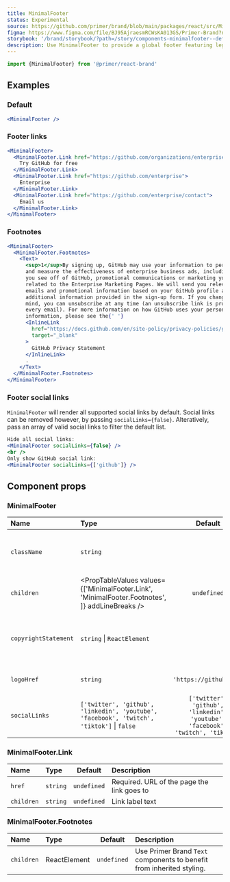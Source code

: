 ```yaml
---
title: MinimalFooter
status: Experimental
source: https://github.com/primer/brand/blob/main/packages/react/src/MinimalFooter/MinimalFooter.tsx
figma: https://www.figma.com/file/BJ95AjraesmRCWsKA013GS/Primer-Brand?node-id=4686%3A30927&t=QKh20cPDVIFtBCHj-0
storybook: '/brand/storybook/?path=/story/components-minimalfooter--default'
description: Use MinimalFooter to provide a global footer featuring legal links, GitHub logomarks and footnotes
---
```



```js
import {MinimalFooter} from '@primer/react-brand'
```

## Examples

### Default

```jsx live
<MinimalFooter />
```

### Footer links

```jsx live
<MinimalFooter>
  <MinimalFooter.Link href="https://github.com/organizations/enterprise_plan">
    Try GitHub for free
  </MinimalFooter.Link>
  <MinimalFooter.Link href="https://github.com/enterprise">
    Enterprise
  </MinimalFooter.Link>
  <MinimalFooter.Link href="https://github.com/enterprise/contact">
    Email us
  </MinimalFooter.Link>
</MinimalFooter>
```

### Footnotes

```jsx live
<MinimalFooter>
  <MinimalFooter.Footnotes>
    <Text>
      <sup>1</sup>By signing up, GitHub may use your information to personalize
      and measure the effectiveness of enterprise business ads, including those
      you see off of GitHub, promotional communications or marketing you receive
      related to the Enterprise Marketing Pages. We will send you relevant
      emails and promotional information based on your GitHub profile and any
      additional information provided in the sign-up form. If you change your
      mind, you can unsubscribe at any time (an unsubscribe link is provided in
      every email). For more information on how GitHub uses your personal
      information, please see the{' '}
      <InlineLink
        href="https://docs.github.com/en/site-policy/privacy-policies/github-privacy-statement"
        target="_blank"
      >
        GitHub Privacy Statement
      </InlineLink>
      .
    </Text>
  </MinimalFooter.Footnotes>
</MinimalFooter>
```

### Footer social links

`MinimalFooter` will render all supported social links by default. Social links can be removed however, by passing `socialLinks={false}`. Alteratively, pass an array of valid social links to filter the default list.

```jsx live
Hide all social links:
<MinimalFooter socialLinks={false} />
<br />
Only show GitHub social link:
<MinimalFooter socialLinks={['github']} />
```

## Component props

### MinimalFooter

| Name                 | Type                                                                                           |                                    Default                                     | Description                                            |
| :------------------- | :--------------------------------------------------------------------------------------------- | :----------------------------------------------------------------------------: | :----------------------------------------------------- |
| `className`          | `string`                                                                                       |                                                                                | Sets a custom class on the root element                |
| `children`           | <PropTableValues values={['MinimalFooter.Link', 'MinimalFooter.Footnotes', ]} addLineBreaks /> |                                  `undefined`                                   | Valid child components                                 |
| `copyrightStatement` | `string` \| `ReactElement`                                                                     |                                                                                | The copyright statement to be displayed in the footer. |
| `logoHref`           | `string`                                                                                       |                             `'https://github.com'`                             | The href for the GitHub logo.                          |
| `socialLinks`        | `['twitter', 'github', 'linkedin', 'youtube', 'facebook', 'twitch', 'tiktok']` \| `false`      | `['twitter', 'github', 'linkedin', 'youtube', 'facebook', 'twitch', 'tiktok']` | Array of valid strings or `false` to hide all links    |

### MinimalFooter.Link

| Name       | Type     |   Default   | Description                                |
| :--------- | :------- | :---------: | :----------------------------------------- |
| `href`     | `string` | `undefined` | Required. URL of the page the link goes to |
| `children` | `string` | `undefined` | Link label text                            |

### MinimalFooter.Footnotes

| Name       | Type         |   Default   | Description                                                           |
| :--------- | :----------- | :---------: | :-------------------------------------------------------------------- |
| `children` | ReactElement | `undefined` | Use Primer Brand `Text` components to benefit from inherited styling. |
